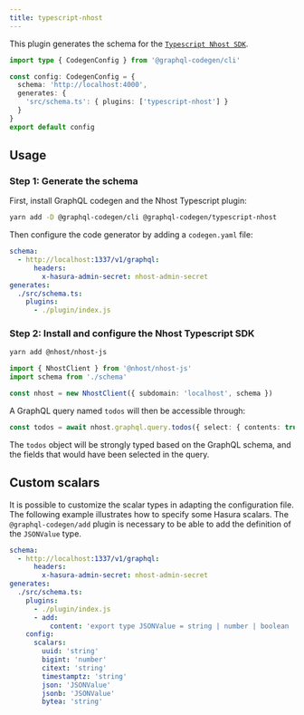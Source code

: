 ```yaml
---
title: typescript-nhost
---
```



<PluginHeader hasOperationsNote />
<PluginApiDocs />

This plugin generates the schema for the [`Typescript Nhost SDK`](https://docs.nhost.io/graphql).

```ts filename="codegen.ts"
import type { CodegenConfig } from '@graphql-codegen/cli'

const config: CodegenConfig = {
  schema: 'http://localhost:4000',
  generates: {
    'src/schema.ts': { plugins: ['typescript-nhost'] }
  }
}
export default config
```

## Usage

### Step 1: Generate the schema

First, install GraphQL codegen and the Nhost Typescript plugin:

```sh
yarn add -D @graphql-codegen/cli @graphql-codegen/typescript-nhost
```

Then configure the code generator by adding a `codegen.yaml` file:

```yaml filename="codegen.yaml"
schema:
  - http://localhost:1337/v1/graphql:
      headers:
        x-hasura-admin-secret: nhost-admin-secret
generates:
  ./src/schema.ts:
    plugins:
      - ./plugin/index.js
```

### Step 2: Install and configure the Nhost Typescript SDK

```sh
yarn add @nhost/nhost-js
```

```ts filename="src/main.ts"
import { NhostClient } from '@nhost/nhost-js'
import schema from './schema'

const nhost = new NhostClient({ subdomain: 'localhost', schema })
```

A GraphQL query named `todos` will then be accessible through:

```ts
const todos = await nhost.graphql.query.todos({ select: { contents: true } })
```

The `todos` object will be strongly typed based on the GraphQL schema, and the fields that would have been selected in the query.

## Custom scalars

It is possible to customize the scalar types in adapting the configuration file.
The following example illustrates how to specify some Hasura scalars. The `@graphql-codegen/add` plugin is necessary to be able to add the definition of the `JSONValue` type.

```yaml filename="codegen.yaml"
schema:
  - http://localhost:1337/v1/graphql:
      headers:
        x-hasura-admin-secret: nhost-admin-secret
generates:
  ./src/schema.ts:
    plugins:
      - ./plugin/index.js
      - add:
          content: 'export type JSONValue = string | number | boolean | { [x: string]: JSONValue } | Array<JSONValue>;'
    config:
      scalars:
        uuid: 'string'
        bigint: 'number'
        citext: 'string'
        timestamptz: 'string'
        json: 'JSONValue'
        jsonb: 'JSONValue'
        bytea: 'string'
```
